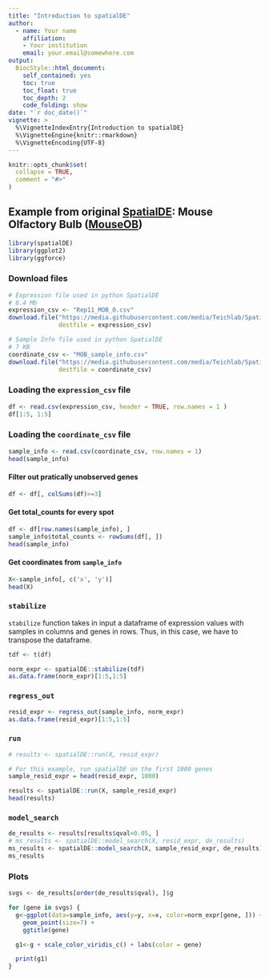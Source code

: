 ```yaml
---
title: "Introduction to spatialDE"
author: 
  - name: Your name
    affiliation:
    - Your institution
    email: your.email@somewhere.com
output: 
  BiocStyle::html_document:
    self_contained: yes
    toc: true
    toc_float: true
    toc_depth: 2
    code_folding: show
date: "`r doc_date()`"
vignette: >
  %\VignetteIndexEntry{Introduction to spatialDE}
  %\VignetteEngine{knitr::rmarkdown}
  %\VignetteEncoding{UTF-8}
---
```


```r
knitr::opts_chunk$set(
  collapse = TRUE,
  comment = "#>"
)
```

## Example from original [SpatialDE](https://github.com/Teichlab/SpatialDE): Mouse Olfactory Bulb ([MouseOB](https://github.com/Teichlab/SpatialDE/tree/master/Analysis/MouseOB))
```r
library(spatialDE)
library(ggplot2)
library(ggforce)
```


### Download files
```r
# Expression file used in python SpatialDE
# 8.4 Mb
expression_csv <- "Rep11_MOB_0.csv"
download.file("https://media.githubusercontent.com/media/Teichlab/SpatialDE/ad411d51e887575a34c90d3f12fd9c6844e35c9f/Analysis/MouseOB/data/Rep11_MOB_0.csv",
              destfile = expression_csv)

# Sample Info file used in python SpatialDE
# 7 KB
coordinate_csv <- "MOB_sample_info.csv"
download.file("https://media.githubusercontent.com/media/Teichlab/SpatialDE/master/Analysis/MouseOB/MOB_sample_info.csv",
              destfile = coordinate_csv)
```


### Loading the `expression_csv` file
```r
df <- read.csv(expression_csv, header = TRUE, row.names = 1 )
df[1:5, 1:5]
```

### Loading the `coordinate_csv` file
```r
sample_info <- read.csv(coordinate_csv, row.names = 1)
head(sample_info)
```

#### Filter out pratically unobserved genes
```r
df <- df[, colSums(df)>=3]
```

#### Get total_counts for every spot
```r
df <- df[row.names(sample_info), ]
sample_info$total_counts <- rowSums(df[, ])
head(sample_info)
```

#### Get coordinates from `sample_info`
```r
X<-sample_info[, c('x', 'y')]
head(X)
```

### `stabilize`
`stabilize` function takes in input a dataframe of expression values with samples in columns and genes in rows. Thus, in this case, we have to transpose the dataframe.
```r
tdf <- t(df)

norm_expr <- spatialDE::stabilize(tdf)
as.data.frame(norm_expr)[1:5,1:5]
```

### `regress_out`
```r
resid_expr <- regress_out(sample_info, norm_expr)
as.data.frame(resid_expr)[1:5,1:5]
```

### `run`
```r
# results <- spatialDE::run(X, resid_expr)

# For this example, run spatialDE on the first 1000 genes 
sample_resid_expr = head(resid_expr, 1000)

results <- spatialDE::run(X, sample_resid_expr)
head(results)
```

### `model_search`
```r
de_results <- results[results$qval<0.05, ]
# ms_results <- spatialDE::model_search(X, resid_expr, de_results)
ms_results <- spatialDE::model_search(X, sample_resid_expr, de_results)
ms_results
```

### Plots
```r
svgs <- de_results[order(de_results$qval), ]$g

for (gene in svgs) {
  g<-ggplot(data=sample_info, aes(y=y, x=x, color=norm_expr[gene, ])) +
    geom_point(size=7) +
    ggtitle(gene)

  g1<-g + scale_color_viridis_c() + labs(color = gene)

  print(g1)
}

```


